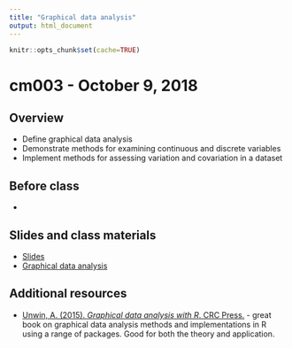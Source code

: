 ```yaml
---
title: "Graphical data analysis"
output: html_document
---
```


```r
knitr::opts_chunk$set(cache=TRUE)
```

# cm003 - October 9, 2018

## Overview

* Define graphical data analysis
* Demonstrate methods for examining continuous and discrete variables
* Implement methods for assessing variation and covariation in a dataset

## Before class

* 

## Slides and class materials

* [Slides](extras/cm003_slides.html)
* [Graphical data analysis](gda.html)

## Additional resources

* [Unwin, A. (2015). *Graphical data analysis with R*. CRC Press.](https://catalog.lib.uchicago.edu/vufind/Record/11609643) - great book on graphical data analysis methods and implementations in R using a range of packages. Good for both the theory and application.
